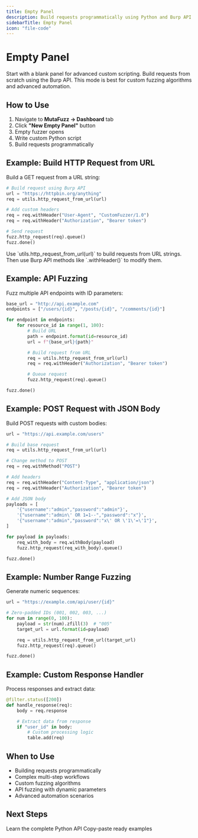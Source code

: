 ```yaml
---
title: Empty Panel
description: Build requests programmatically using Python and Burp API
sidebarTitle: Empty Panel
icon: "file-code"
---
```


# Empty Panel

Start with a blank panel for advanced custom scripting. Build requests from scratch using the Burp API. This mode is best for custom fuzzing algorithms and advanced automation.

## How to Use

1. Navigate to **MutaFuzz → Dashboard** tab
2. Click **"New Empty Panel"** button
3. Empty fuzzer opens
4. Write custom Python script
5. Build requests programmatically

## Example: Build HTTP Request from URL

Build a GET request from a URL string:

```python
# Build request using Burp API
url = "https://httpbin.org/anything"
req = utils.http_request_from_url(url)

# Add custom headers
req = req.withHeader("User-Agent", "CustomFuzzer/1.0")
req = req.withHeader("Authorization", "Bearer token")

# Send request
fuzz.http_request(req).queue()
fuzz.done()
```

<Tip>
Use `utils.http_request_from_url(url)` to build requests from URL strings. Then use Burp API methods like `.withHeader()` to modify them.
</Tip>

## Example: API Fuzzing

Fuzz multiple API endpoints with ID parameters:

```python
base_url = "http://api.example.com"
endpoints = ["/users/{id}", "/posts/{id}", "/comments/{id}"]

for endpoint in endpoints:
    for resource_id in range(1, 100):
        # Build URL
        path = endpoint.format(id=resource_id)
        url = f"{base_url}{path}"

        # Build request from URL
        req = utils.http_request_from_url(url)
        req = req.withHeader("Authorization", "Bearer token")

        # Queue request
        fuzz.http_request(req).queue()

fuzz.done()
```

## Example: POST Request with JSON Body

Build POST requests with custom bodies:

```python
url = "https://api.example.com/users"

# Build base request
req = utils.http_request_from_url(url)

# Change method to POST
req = req.withMethod("POST")

# Add headers
req = req.withHeader("Content-Type", "application/json")
req = req.withHeader("Authorization", "Bearer token")

# Add JSON body
payloads = [
    '{"username":"admin","password":"admin"}',
    '{"username":"admin\' OR 1=1--","password":"x"}',
    '{"username":"admin","password":"x\' OR \'1\'=\'1"}',
]

for payload in payloads:
    req_with_body = req.withBody(payload)
    fuzz.http_request(req_with_body).queue()

fuzz.done()
```

## Example: Number Range Fuzzing

Generate numeric sequences:

```python
url = "https://example.com/api/user/{id}"

# Zero-padded IDs (001, 002, 003, ...)
for num in range(0, 100):
    payload = str(num).zfill(3)  # "005"
    target_url = url.format(id=payload)

    req = utils.http_request_from_url(target_url)
    fuzz.http_request(req).queue()

fuzz.done()
```

## Example: Custom Response Handler

Process responses and extract data:

```python
@filter.status([200])
def handle_response(req):
    body = req.response

    # Extract data from response
    if "user_id" in body:
        # Custom processing logic
        table.add(req)
```

## When to Use

- Building requests programmatically
- Complex multi-step workflows
- Custom fuzzing algorithms
- API fuzzing with dynamic parameters
- Advanced automation scenarios

## Next Steps

<CardGroup cols={2}>
  <Card title="Scripting Guide" href="/scripting" icon="code">
    Learn the complete Python API
  </Card>
  <Card title="Example Scripts" href="/scripting/examples" icon="book">
    Copy-paste ready examples
  </Card>
</CardGroup>
